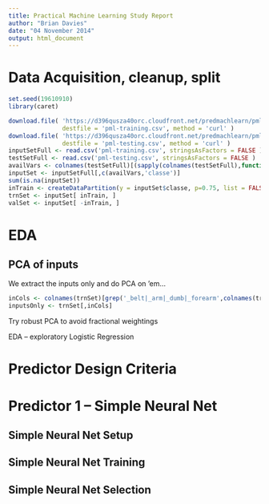 ```yaml
---
title: Practical Machine Learning Study Report
author: "Brian Davies"
date: "04 November 2014"
output: html_document
---
```


# Data Acquisition, cleanup, split

```r
set.seed(19610910)
library(caret)
```
```r
download.file( 'https://d396qusza40orc.cloudfront.net/predmachlearn/pml-training.csv',
               destfile = 'pml-training.csv', method = 'curl' )
download.file( 'https://d396qusza40orc.cloudfront.net/predmachlearn/pml-testing.csv',
               destfile = 'pml-testing.csv', method = 'curl' )
inputSetFull <- read.csv('pml-training.csv', stringsAsFactors = FALSE )
testSetFull <- read.csv('pml-testing.csv', stringsAsFactors = FALSE )
availVars <- colnames(testSetFull)[(sapply(colnames(testSetFull),function(cn){sum(is.na(testSetFull[,cn]))}) == 0)][1:59]
inputSet <- inputSetFull[,c(availVars,'classe')]
sum(is.na(inputSet))
inTrain <- createDataPartition(y = inputSet$classe, p=0.75, list = FALSE )
trnSet <- inputSet[ inTrain, ]
valSet <- inputSet[ -inTrain, ]
```

# EDA

## PCA of inputs

We extract the inputs only and do PCA on 'em...

```r
inCols <- colnames(trnSet)[grep('_belt|_arm|_dumb|_forearm',colnames(trnSet))]
inputsOnly <- trnSet[,inCols]
```

Try robust PCA to avoid fractional weightings

EDA -- exploratory Logistic Regression

# Predictor Design Criteria

# Predictor 1 -- Simple Neural Net

## Simple Neural Net Setup

## Simple Neural Net Training

## Simple Neural Net Selection
